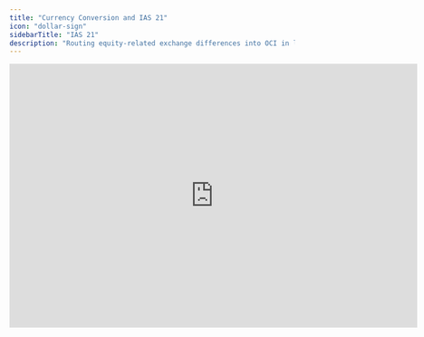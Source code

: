 ```yaml
---
title: "Currency Conversion and IAS 21"
icon: "dollar-sign"
sidebarTitle: "IAS 21"
description: "Routing equity-related exchange differences into OCI in line with IAS 21."
---
```


<iframe width="720" height="466" src="https://www.loom.com/embed/547ca41d282e4962bc38bc91a3f06175?sid=fd6c09f2-491b-41f5-b432-6ad0bca6eaae" frameborder="0" webkitallowfullscreen mozallowfullscreen allowfullscreen />

Francis’ currency conversion methodology generally aligns with IAS 21, applying average rates to P\&L items and closing rates to balance sheet items. Although IAS 21 does not specify how to handle equity accounts, it does require any exchange rate differences to appear in a separate equity component called **Other Comprehensive Income (OCI)**.

By default, Francis allocates exchange rate differences directly to the relevant accounts. However, you can reassign these differences for equity accounts to an “OCI” row using formulas. At minimum, the disparity between the average rate for P\&L items and the closing rate for balance sheet items ([**Effect 2**](/integrations/other/currency)) should be reflected in OCI. You can also transfer adjustments to equity accounts for monthly closing rates ([**Effect 1**](/integrations/other/currency)) into OCI.

If you need help configuring IAS 21 in Francis, reach out to us at [support@francis.app](mailto:support@francis.app).

<Warning>
  Consult a professional accountant to ensure complete compliance with IAS 21 where it applies to your organization.
</Warning>